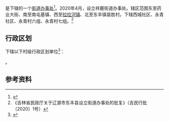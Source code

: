 {{中国乡级行政区|22/04/21/002/000
| 政府驻地 = 永青社区（盈河街1233号）
| 总面积 = 9.01平方公里
| 总人口 = 3.7万人。
| 总人口年份 = 2020
}}

'''{{PAGENAMEBASE}}'''是{{PRC admin/fullname|22/04/21/002/000|3}}下辖的一个[[街道办事处|街道办事处]]<ref>{{PRC admin/ref sgc|{{PRC admin/parent|22/04/21/002/000}}}}</ref>。2020年4月，设立祥鹿街道办事处。辖区范围东至药业大街、南至南屯基镇、西至[[拉拉河镇|拉拉河镇]]、北至东丰镇苗胜村。下辖西城社区、永青社区、永青村六组、永青村七组。<ref>《吉林省民政厅关于辽源市东丰县设立街道办事处的批复》（吉民行批〔2020〕1号）</ref>

== 行政区划 ==
{{PAGENAMEBASE}}下辖以下村级行政区划单位<ref>{{PRC admin/ref sgc|22/04/21/002/000}}</ref>：

{{PRC admin/children|22/04/21/002/000}}。

== 参考资料 ==
{{reflist}}

{{吉林行政区划小作品}}
{{PRC admin/navcat|22/04/21/002/000}}